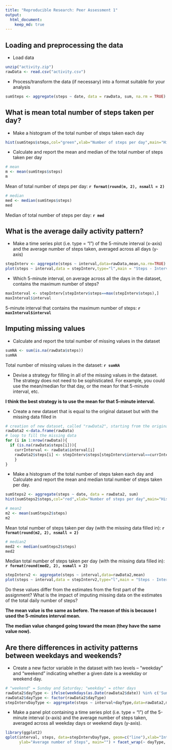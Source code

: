 ```yaml
---
title: "Reproducible Research: Peer Assessment 1"
output: 
  html_document:
    keep_md: true
---
```



## Loading and preprocessing the data
- Load data
````r
unzip("activity.zip")
rawData <- read.csv("activity.csv")
````

- Process/transform the data (if necessary) into a format suitable for your analysis
```r
sumSteps <- aggregate(steps ~ date, data = rawData, sum, na.rm = TRUE)
````


## What is mean total number of steps taken per day?
- Make a histogram of the total number of steps taken each day
```r
hist(sumSteps$steps,col="green",xlab="Number of steps per day",main="Histogram of number of steps per day")
```

- Calculate and report the mean and median of the total number of steps taken per day


```r
# mean
m <- mean(sumSteps$steps)
m
```
Mean of total number of steps per day: **`r format(round(m, 2), nsmall = 2)`**

```r
# median
med <- median(sumSteps$steps)
med
```
Median of total number of steps per day: **`r med`**

## What is the average daily activity pattern?
- Make a time series plot (i.e. type = "l") of the 5-minute interval (x-axis) and the average number of steps taken, averaged across all days (y-axis)

```r
stepInterv <- aggregate(steps ~ interval,data=rawData,mean,na.rm=TRUE)
plot(steps ~ interval,data = stepInterv,type="l",main = "Steps - Interval")
```

- Which 5-minute interval, on average across all the days in the dataset, contains the maximum number of steps?
```r
maxInterval <- stepInterv[stepInterv$steps==max(stepInterv$steps),]
maxInterval$interval
```
5-minute interval that contains the maximum number of steps: **`r maxInterval$interval`**

## Imputing missing values
- Calculate and report the total number of missing values in the dataset
```r
sumNA <- sum(is.na(rawData$steps))
sumNA
```
Total number of missing values in the dataset: **`r sumNA`**

- Devise a strategy for filling in all of the missing values in the dataset. The strategy does not need to be sophisticated. For example, you could use the mean/median for that day, or the mean for that 5-minute interval, etc.

**I think the best strategy is to use the mean for that 5-minute interval.**

- Create a new dataset that is equal to the original dataset but with the missing data filled in

```r
# creation of new dataset, called "rawData2", starting from the original one
rawData2 <-data.frame(rawData)
# loop to fill the missing data
for (i in 1:nrow(rawData)){
  if (is.na(rawData$steps[i])){
    currInterval <- rawData$interval[i]
    rawData2$steps[i] <- stepInterv$steps[stepInterv$interval==currInterval]
    }
}
```

- Make a histogram of the total number of steps taken each day and Calculate and report the mean and median total number of steps taken per day. 
```r
sumSteps2 <- aggregate(steps ~ date, data = rawData2, sum)
hist(sumSteps2$steps,col="red",xlab="Number of steps per day",main="Histogram of number of steps per day (with the missing data filled in)")
```

```r
# mean2
m2 <- mean(sumSteps2$steps)
m2
```
Mean total number of steps taken per day (with the missing data filled in): **`r format(round(m2, 2), nsmall = 2)`**

```r
# median2
med2 <- median(sumSteps2$steps)
med2
```
Median total number of steps taken per day (with the missing data filled in): **`r format(round(med2, 2), nsmall = 2)`**

```r
stepInterv2 <- aggregate(steps ~ interval,data=rawData2,mean)
plot(steps ~ interval,data = stepInterv2,type="l",main = "Steps - Interval (with the missing data filled in)")
```

Do these values differ from the estimates from the first part of the assignment?
What is the impact of imputing missing data on the estimates of the total daily number of steps?

**The mean value is the same as before. The reason of this is because I used the 5-minutes interval mean.**

**The median value changed going toward the mean (they have the same value now).**


## Are there differences in activity patterns between weekdays and weekends?
- Create a new factor variable in the dataset with two levels – “weekday” and “weekend” indicating whether a given date is a weekday or weekend day.

```r
# "weekend" = Sunday and Saturday; "weekday" = other days
rawData2$dayType <- ifelse(weekdays(as.Date(rawData2$date)) %in% c('Sunday','Saturday'), "weekend","weekday")
rawData2$dayType <- factor(rawData2$dayType)
stepIntervDayType <- aggregate(steps ~ interval+dayType,data=rawData2,mean)
```

- Make a panel plot containing a time series plot (i.e. type = "l") of the 5-minute interval (x-axis) and the average number of steps taken, averaged across all weekday days or weekend days (y-axis).

```r
library(ggplot2)
qplot(interval, steps, data=stepIntervDayType, geom=c("line"),xlab="Interval", 
      ylab="Average number of Steps", main="") + facet_wrap(~ dayType, ncol=1)+geom_line(colour = "blue")
```
